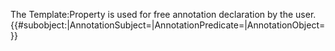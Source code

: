 <noinclude>The Template:Property is used for free annotation declaration by the user.</noinclude><includeonly>{{PropVal|{{{2}}}}}{{#subobject:|AnnotationSubject={{FULLPAGENAME}}|AnnotationPredicate={{{1}}}|AnnotationObject={{{2|}}} }}</includeonly>